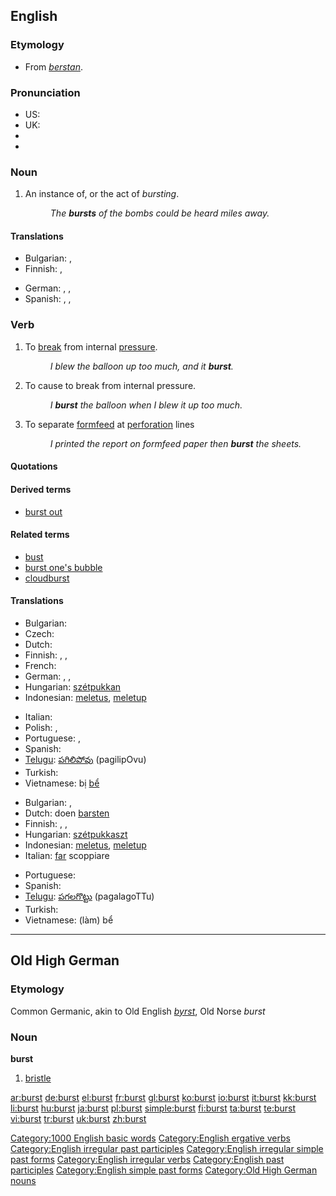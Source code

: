 {{wikipedia}}
==English==

===Etymology===
* From {{etyl|ang}} ''[[berstan]]''.

===Pronunciation===
* US: {{IPA|/bɜrst/}}
* UK: {{IPA|/bɜːst/}}
* {{audio|en-us-burst.ogg|Audio (US)}}
* {{rhymes|ɜː(r)st}}

===Noun===
{{en-noun}}

# An instance of, or the act of ''bursting''.
#: ''The '''bursts''' of the bombs could be heard miles away.''

====Translations====
{{trans-top|instance or act of bursting}}
* Bulgarian: {{t|bg|взрив|m|sc=Cyrl}},  {{t|bg|избухване|n|sc=Cyrl}}
* Finnish: {{t+|fi|räjähdys}}, {{t-|fi|puhkeaminen}}
{{trans-mid}}
* German: {{t|de|Bersten|n}},  {{t|de|Zerbrechen|n}},  {{t|de|Platzen|n}}
* Spanish: {{t+|es|ráfaga|f}},  {{t|es|estallo|m}},  {{t|es|reventón|m}}
{{trans-bottom}}

===Verb===
{{en-verb|bursts|bursting|burst|'''[[burst]]''' or rarely '''[[bursten]]'''}}

# {{intransitive}} To [[break]] from internal [[pressure]].
#: ''I blew the balloon up too much, and it '''burst'''.''
# {{transitive}} To cause to break from internal pressure.
#: ''I '''burst''' the balloon when I blew it up too much.''
# {{transitive}} To separate [[formfeed]] at [[perforation]] lines
#: ''I printed the report on formfeed paper then '''burst''' the sheets.''

====Quotations====
{{seeCites}}

====Derived terms====
* [[burst out]]

====Related terms====
* [[bust]]
* [[burst one's bubble]]
* [[cloudburst]]

====Translations====
{{trans-top|to break from internal pressure}}
* Bulgarian: {{t|bg|пръсвам се|sc=Cyrl}}
* Czech: {{t-|cs|prasknout}}
* Dutch: {{t+|nl|barsten}}
* Finnish: {{t-|fi|haljeta}}, {{t+|fi|puhjeta}}, {{t-|fi|räjähtää}}
* French: {{t+|fr|éclater}}
* German: {{t+|de|platzen}}, {{t+|de|zerplatzen}}, {{t+|de|bersten}}
* Hungarian: [[szétpukkan]]
* Indonesian: [[letus|meletus]], [[letup|meletup]]
{{trans-mid}}
* Italian: {{t+|it|scoppiare}}
* Polish: {{t-|pl|pękać}}, {{t-|pl|rozsadzać}}
* Portuguese: {{t+|pt|arrebentar}}, {{t+|pt|estourar}}
* Spanish: {{t-|es|reventar}}
* [[Telugu]]: [[పగిలిపోవు]] (pagilipOvu)
* Turkish: {{t+|tr|patlamak}}
* Vietnamese: bị [[bể]]
{{trans-bottom}}

{{trans-top|to cause to burst}}
* Bulgarian: {{t|bg|пръсвам|sc=Cyrl}},  {{t|bg|взривявам|sc=Cyrl}}
* Dutch: doen [[barsten]]
* Finnish: {{t+|fi|halkaista}}, {{t-|fi|puhkaista}}, {{t-|fi|räjäyttää}}
* Hungarian: [[szétpukkaszt]]
* Indonesian: [[letus|meletus]], [[letup|meletup]]
* Italian: [[fare|far]] scoppiare
{{trans-mid}}
* Portuguese: {{t+|pt|estourar}}
* Spanish: {{t-|es|reventar}}
* [[Telugu]]: [[పగలగొట్టు]] (pagalagoTTu)
* Turkish: {{t+|tr|patlatmak}}
* Vietnamese: (làm) bể
{{trans-bottom}}

[[Category:1000 English basic words]]
[[Category:English ergative verbs]]
[[Category:English irregular past participles]]
[[Category:English irregular simple past forms]]
[[Category:English irregular verbs]]
[[Category:English past participles]]
[[Category:English simple past forms]]

----

==Old High German==

===Etymology===
Common Germanic, akin to Old English ''[[byrst]]'', Old Norse ''burst''

===Noun===
'''burst'''

# [[bristle]]

[[Category:Old High German nouns]]

[[ar:burst]]
[[de:burst]]
[[el:burst]]
[[fr:burst]]
[[gl:burst]]
[[ko:burst]]
[[io:burst]]
[[it:burst]]
[[kk:burst]]
[[li:burst]]
[[hu:burst]]
[[ja:burst]]
[[pl:burst]]
[[simple:burst]]
[[fi:burst]]
[[ta:burst]]
[[te:burst]]
[[vi:burst]]
[[tr:burst]]
[[uk:burst]]
[[zh:burst]]